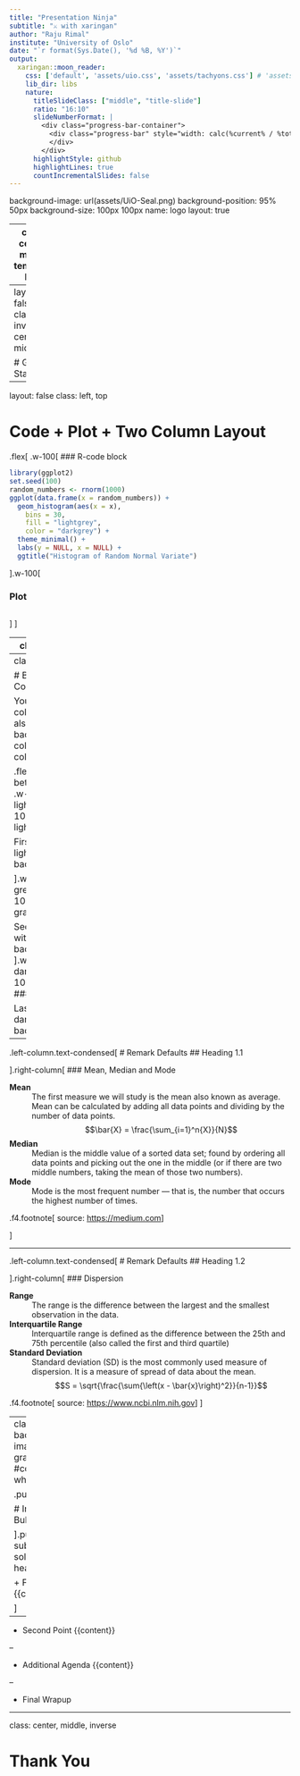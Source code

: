 ```yaml
---
title: "Presentation Ninja"
subtitle: "⚔ with xaringan"
author: "Raju Rimal"
institute: "University of Oslo"
date: "`r format(Sys.Date(), '%d %B, %Y')`"
output:
  xaringan::moon_reader:
    css: ['default', 'assets/uio.css', 'assets/tachyons.css'] # 'assets/chota.css', 
    lib_dir: libs
    nature:
      titleSlideClass: ["middle", "title-slide"]
      ratio: "16:10"
      slideNumberFormat: |
        <div class="progress-bar-container">
          <div class="progress-bar" style="width: calc(%current% / %total% * 100%);">
          </div>
        </div>
      highlightStyle: github
      highlightLines: true
      countIncrementalSlides: false
---
```

background-image: url(assets/UiO-Seal.png)
background-position: 95% 50px
background-size: 100px 100px
name: logo
layout: true

---
class: center, middle
template: logo

# xaringan
### `/ʃaː.'riŋ.ɡan/`

---
layout: false
class: inverse, center, middle

# Get Started

---
layout: false
class: left, top

# Code + Plot + Two Column Layout

.flex[
.w-100[
### R-code block

```r
library(ggplot2)
set.seed(100)
random_numbers <- rnorm(1000)
ggplot(data.frame(x = random_numbers)) +
  geom_histogram(aes(x = x), 
    bins = 30, 
    fill = "lightgrey", 
    color = "darkgrey") +
  theme_minimal() +
  labs(y = NULL, x = NULL) +
  ggtitle("Histogram of Random Normal Variate")
```
].w-100[

### Plot

```r
```

]
]

---
class: left, top

# Tables

```r
names(mtcars) <- toupper(names(mtcars))
knitr::kable(head(mtcars, 4), table.attr = 'class="striped"', format="html")
```

---
class: left, top

# Backgrounds & Columns

You can create columns and also add background colour to the columns.

.flex.justify-between.h-50[
.w-third.bg-light.pa2.mh2.h-100[
### Box light

First column with light background.

].w-third.bg-grey.pa2.mh2.h-100[
### Box gray

Second column with grey background.
].w-third.bg-dark.pa2.mh2.h-100.text-light[
### Box dark

Last column with dark background.
]
]

---
.left-column.text-condensed[
# Remark Defaults
## Heading 1.1

].right-column[
### Mean, Median and Mode

**Mean**
: The first measure we will study is the mean also known as average. Mean can be calculated by adding all data points and dividing by the number of data points.
$$\bar{X} = \frac{\sum_{i=1}^n{X}}{N}$$

**Median**
: Median is the middle value of a sorted data set; found by ordering all data points and picking out the one in the middle (or if there are two middle numbers, taking the mean of those two numbers). 

**Mode**
: Mode is the most frequent number — that is, the number that occurs the highest number of times.

.f4.footnote[
  source: [https://medium.com](https://medium.com/@nhan.tran/mean-median-an-mode-in-statistics-3359d3774b0b)
]

]

---

.left-column.text-condensed[
# Remark Defaults
## Heading 1.2

].right-column[
### Dispersion

**Range**
: The range is the difference between the largest and the smallest observation in the data.

**Interquartile Range**
: Interquartile range is defined as the difference between the 25th and 75th percentile (also called the first and third quartile)

**Standard Deviation**
: Standard deviation (SD) is the most commonly used measure of dispersion. It is a measure of spread of data about the mean.
    $$S = \sqrt{\frac{\sum{\left(x - \bar{x}\right)^2}}{n-1}}$$

.f4.footnote[
  source: [https://www.ncbi.nlm.nih.gov](https://dx.doi.org/10.4103%2F0976-500X.85931)
]
]

---
class:  middle, left
background-image: linear-gradient(to right, #ccc 50%, whitesmoke 50%)

.pull-left[

# Incremental Bullets

].pull-right.f-subheadline.lh-solid.incremental-heading[

+ First Point
{{content}}

]

--

+ Second Point
{{content}}

--

+ Additional Agenda
{{content}}

--

+ Final Wrapup

---
class: center, middle, inverse

# Thank You